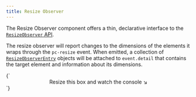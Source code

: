 ```yaml
---
title: Resize Observer
---
```



The Resize Observer component offers a thin, declarative interface to the [`ResizeObserver` API](https://developer.mozilla.org/en-US/docs/Web/API/ResizeObserver).

The resize observer will report changes to the dimensions of the elements it wraps through the `pc-resize` event. When emitted, a collection of [`ResizeObserverEntry`](https://developer.mozilla.org/en-US/docs/Web/API/ResizeObserverEntry) objects will be attached to `event.detail` that contains the target element and information about its dimensions.

<CodeDemo open>
{`<div class="resize-observer-overview">
    <pc-resize-observer>
        <span>Resize this box and watch the console ↘️</span>
    </pc-resize-observer>
</div>

<script>
    const container = document.querySelector(
        ".resize-observer-overview",
    );
    const resizeObserver =
        container.querySelector("pc-resize-observer");

    resizeObserver.addEventListener("pc-resize", (event) => {
        console.log(event.detail);
    });
</script>

<style>
    .resize-observer-overview {
        display: flex;
        align-items: center;
        justify-content: center;
        padding: var(--pc-spacing-xxxl) var(--pc-spacing-xxl);
        border: 2px solid var(--pc-input-border-color);
        border-radius: var(--pc-border-radius-l);
        overflow: auto;
    }
</style>`}
</CodeDemo>
